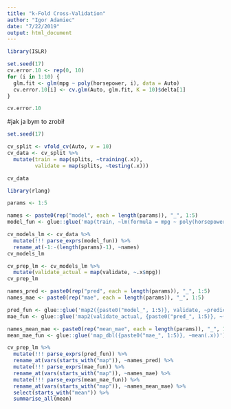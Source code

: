 ```yaml
---
title: "k-Fold Cross-Validation"
author: "Igor Adamiec"
date: "7/22/2019"
output: html_document
---
```


```r
library(ISLR)
```

```r
set.seed(17)
cv.error.10 <- rep(0, 10)
for (i in 1:10) {
  glm.fit <- glm(mpg ~ poly(horsepower, i), data = Auto)
  cv.error.10[i] <- cv.glm(Auto, glm.fit, K = 10)$delta[1]
}

cv.error.10
```

#jak ja bym to zrobił

```r
set.seed(17)

cv_split <- vfold_cv(Auto, v = 10)
cv_data <- cv_split %>% 
  mutate(train = map(splits, ~training(.x)),
         validate = map(splits, ~testing(.x)))

cv_data
```
```r
library(rlang)
```

```r
params <- 1:5

names <- paste0(rep("model", each = length(params)), "_", 1:5)
model_fun <- glue::glue('map(train, ~lm(formula = mpg ~ poly(horsepower, {1:5}), data = .x))') %>% paste(., collapse = ";")

cv_models_lm <- cv_data %>% 
  mutate(!!! parse_exprs(model_fun)) %>% 
  rename_at(-1:-(length(params)-1), ~names)
cv_models_lm
```

```r
cv_prep_lm <- cv_models_lm %>% 
  mutate(validate_actual = map(validate, ~.x$mpg))
cv_prep_lm
```

```r
names_pred <- paste0(rep("pred", each = length(params)), "_", 1:5)
names_mae <- paste0(rep("mae", each = length(params)), "_", 1:5)

pred_fun <- glue::glue('map2({paste0("model_", 1:5)}, validate, ~predict(.x, .y))') %>% paste(., collapse = ";")
mae_fun <- glue::glue('map2(validate_actual, {paste0("pred_", 1:5)}, ~(.x - .y)^2)')%>% paste(., collapse = ";")

names_mean_mae <- paste0(rep("mean_mae", each = length(params)), "_", 1:5)
mean_mae_fun <- glue::glue('map_dbl({paste0("mae_", 1:5)}, ~mean(.x))')%>% paste(., collapse = ";")
```

```r
cv_prep_lm %>% 
  mutate(!!! parse_exprs(pred_fun)) %>% 
  rename_at(vars(starts_with("map")), ~names_pred) %>% 
  mutate(!!! parse_exprs(mae_fun)) %>% 
  rename_at(vars(starts_with("map")), ~names_mae) %>% 
  mutate(!!! parse_exprs(mean_mae_fun)) %>% 
  rename_at(vars(starts_with("map")), ~names_mean_mae) %>% 
  select(starts_with("mean")) %>% 
  summarise_all(mean)
```


